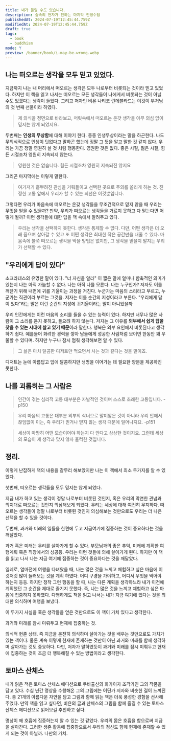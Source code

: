 ```yaml
---
title: 내가 틀릴 수도 있습니다.
description: 숲속의 현자가 전하는 마지막 인생수업
publishedAt: 2024-07-19T12:45:44.759Z
modifiedAt: 2024-07-19T12:45:44.759Z
draft: true
tags:
  - book
  - buddhism
mode: Y
preview: /banner/book/i-may-be-wrong.webp
---
```


## 나는 떠오르는 생각을 모두 믿고 있었다.

지금까지 나는 내 머리에서 떠오르는 생각은 모두 나로부터 비롯되는 것이라 믿고 있었다. 하지만 이 책을 읽고 나서는 떠오르는 모든 생각들이 나에게서 비롯되는 것이 아닐 수도 있겠다는 생각이 들었다.
그리고 저자인 비욘 나티코 린데블라드는 이것이 부처님의 첫 번째 선물이라 하였다.

> 제 의식을 정면으로 바라보고, 머릿속에서 떠오르는 온갖 생각을 아무 의심 없이
> 믿지는 않게 되었지요.

두번째는 **인생의 무상함**에 대해 이야기 한다. 종종 인생무상이라는 말을 하곤한다. 나도 무의식적으로 인생이 덧없다고 말하곤 했는데 정말 그 뜻을 알고 말한 것 같지 않다.
우리는 가끔 정말 영원히 살 것 처럼 행동한다. 영원한 것은 없다. 좋은 시절, 젊은 시절, 힘든 시절조차 영원히 지속되지 않는다.

> 영원한 것은 없습니다. 힘든 시절조차 영원히 지속되진 않지요

그리곤 마지막에는 이렇게 말한다.

> 여기저기 흩뿌려진 관심을 거둬들이고 선택한 곳으로 주의를 쏠리게 하는 것.
> 진정한 고통 앞에서 우리가 할 수 있는 최선은 이것뿐입니다.

그렇다면 우리가 마음속에 떠오르는 온갖 생각들을 무조건적으로 믿지 않을 때 우리는 무엇을 얻을 수 있을까?
만약, 우리가 떠오르는 생각들을 거르지 못하고 다 믿는다면 어떻게 될까? 이런 생각들에 대한 답을 책 속에서 알려주고 있다.

> 우리는 생각을 선택하지 못한다. 생각은 통제할 수 없다.
> 다만, 어떤 생각은 더 오래 품으며 살아갈 수 있고
> 또 어떤 생각은 최대한 작은 공간만을 내줄 수 있다.
> 마음속에 불쑥 떠오르는 생각을 막을 방법은 없지만, 그 생각을 믿을지 말지는 우리가 선택할 수 있다.

## "우리에게 답이 있다"

소크라테스의 유명한 말이 있다. "너 자신을 알라" 이 짧은 말에 얼마나 함축적인 의미가 있는지 나는 아직 가늠할 수 없다.
나는 아직 나를 모른다. 나는 누구인가? 저자도 이를 깨닫기 위해 내면에 귀를 기울이는 과정을 거친다. 누군가는 마음의 소리라고 부르고, 누군가는 직관이라 부르는 그것을.
저자는 이를 순간의 지성이라고 부른다. "우리에게 답이 있다"라는 말은 이런 순간의 지성에 귀기울이라는 말이 아니었을까

우리 인간에게는 이런 마음의 소리를 들을 수 있는 능력이 있다.
하지만 너무나 많은 사람이 그 소리를 듣지 못하고, 들으려 하지 않는다. 
저자는 그 이유를 **외부에서 쉽게 답을 찾을 수 있는 시대에 살고 있기 때문**이라 말한다.
행복은 외부 요인에서 비롯된다고 생각하기 쉽다. 예를들어 화려한 경력을 쌓아 남들에게 성공한 사람처럼 보이면 한동안 꽤 우쭐할 수 있다며.
하지만 누구나 잠시 멈춰 생각해보면 알 수 있다.

> 그 삶은 마치 달콤한 디저트만 먹으면서 사는 것과 같다는 것을 말이죠.

디저트는 눈에 아름답고 입에 달콤하지만 생명을 이어가는 데 필요한 양분을 제공하진 못한다.

## 나를 괴롭히는 그 사람은 

> 인간이 겪는 심리적 고통 대부분은 자발적인 것이며 스스로 초래한 고통입니다. -p150

> 우리 마음의 고통은 대부분 외부의 삭너으로 말미암은 것이 아니라 우리 안에서 끊임없이 이는, 즉 우리가 믿거나 믿지 않는 생각 때문에 일어나지요. -p151

> 세상이 마땅히 어떤 모습이어야 하는지 다 안다고 상상한 것이지요. 그런데 세상의 모습이 제 생각과 맞지 않자 울컥한 것입니다. 

## 정리.

이렇게 난잡하게 책의 내용을 갈무리 해보았지만 나는 이 책에서 최소 두가지를 알 수 있었다. 

첫번째, 떠오르는 생각들을 모두 믿지는 않게 되었다.

지금 내가 하고 있는 생각이 정말 나로부터 비롯된 것인지, 혹은 우리의 막연한 관념과 의지대로 떠오르는 것인지 의심해보게 되었다. 
우리는 세상에 대해 여전히 무지하다. 떠오르는 생각들이 정말 나로부터 비롯된 것인지 의심해보는 것만으로도 우리는 더 나은 선택을 할 수 있을 것이다.

두번째, 과거와 미래의 일들을 한켠에 두고 지금여기에 집중하는 것이 중요하다는 것을 깨달았다.

과거 혹은 미래는 우리를 살아가게 할 수 있다. 부모님과의 좋은 추억, 미래에 계획한 여행계획 혹은 직장에서의 성공등. 우리는 이런 것들에 의해 살아가게 된다. 
하지만 이 책을 읽고 나서 나는 지금 여기에 집중하는 것이 중요하다는 것을 깨달았다.

일례로, 얼마전에 여행을 다녀왔을 때, 나는 많은 것을 느끼고 체험하고 싶은 마음에 이것저것 많이 둘러보는 것을 계획 하였다. 
어디 구경을 가야하고, 어디서 무엇을 먹어야 하는지 등등. 하지만 정작 그런 행동을 할 때, 나는 다른 계획을 생각하느라 내가 이전에 계획했던 그 순간을 제대로 즐기지 못했다.
즉, 나는 많은 것을 느끼고 체험하고 싶은 마음에 집중하지 못하였다. 다행하게도 책을 읽고 나서는 내가 지금 여기에 있다는 것을 최대한 의식하며 여행을 보냈다. 

이 두가지 사실을 혹은 생각들을 얻은 것만으로도 이 책이 가치 있다고 생각한다.

과거와 미래를 잠시 미뤄두고 현재에 집중하는 것.

의식적 현존 상태. 즉 지금을 온전히 의식하며 살아가는 것을 배우는 것만으로도 가치가 있는 책이다.
물론 계속 이렇게 현재에 존재하는 것만이 아닌 과거와 미래를 함께 생각하며 살아가는 것도 중요하다.
다만, 저자가 말하였듯이 과거와 미래를 잠시 미뤄두고 현재에 집중하는 것이 조금 더 행복해질 수 있는 방법이라고 생각한다.

## 토마스 산체스

내가 읽은 책은 토마스 산체스 에디션으로 쿠바출신의 화가이자 조각가인 그의 작품을 담고 있다. 수십 년간 명상을 수행해온 그의 그림에는 어딘가 저자와 비슷한 결이 느껴진다.
총 21개의 아름다운 자연을 담고 그림과 함께 읽는 책은 더욱 풍성한 경험을 선사해주었다. 만약 책을 읽고 싶다면, 비욘의 글과 산체스의 그림을 함께 즐길 수 있는 토마스 산체스 에디션으로 읽어보길 추천하고 싶다.

명상이 왜 호흡에 집중하는지 알 수 있는 것 같았다.
우리의 몸은 호흡을 함으로써 지금을 살아간다. 그러한 생존 활동에 집중함으로서 우리의 정신도 함께 현재에 존재할 수 있게 되는 것이 아닐까.
나만의 가치.
